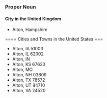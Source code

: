 ===Proper Noun===

==== City in the United Kingdom ====
* Alton, Hampshire

==== Cities and Towns in the United States ===
* Alton, IA 51003
*Alton, IL 62002
*Alton, IN 
*Alton, KS 67623 
*Alton, MO 
*Alton, NH 03809 
*Alton, TX 78572 
*Alton, UT 84710 
*Alton, VA 24520